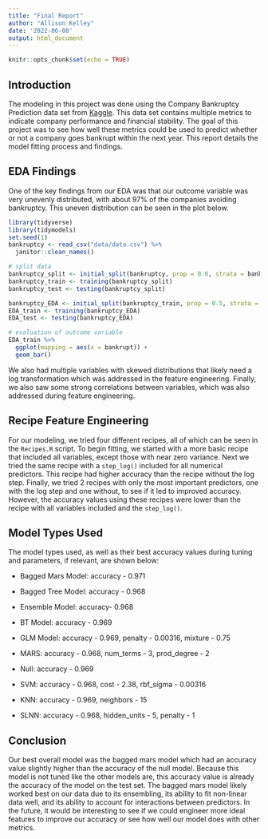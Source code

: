 ---
title: "Final Report"
author: "Allison Kelley"
date: '2022-06-08'
output: html_document
---

```{r setup, include=FALSE}
knitr::opts_chunk$set(echo = TRUE)
```

## Introduction

The modeling in this project was done using the Company Bankruptcy Prediction data set from [Kaggle](https://www.kaggle.com/code/danharris97/company-bankruptcy-prediction-rfc-96-accuracy/data). This data set contains multiple metrics to indicate company performance and financial stability. The goal of this project was to see how well these metrics could be used to predict whether or not a company goes bankrupt within the next year. This report details the model fitting process and findings.

## EDA Findings

One of the key findings from our EDA was that our outcome variable was very unevenly distributed, with about 97% of the companies avoiding bankruptcy. This uneven distribution can be seen in the plot below.

```{r, warning=FALSE, message=FALSE, include=FALSE}
library(tidyverse)
library(tidymodels)
set.seed(1)
bankruptcy <- read_csv("data/data.csv") %>%
  janitor::clean_names()

# split data 
bankruptcy_split <- initial_split(bankruptcy, prop = 0.8, strata = bankrupt)
bankruptcy_train <- training(bankruptcy_split)
bankruptcy_test <- testing(bankruptcy_split)

bankruptcy_EDA <- initial_split(bankruptcy_train, prop = 0.5, strata = bankrupt)
EDA_train <- training(bankruptcy_EDA)
EDA_test <- testing(bankruptcy_EDA)

# evaluation of outcome variable
EDA_train %>%
  ggplot(mapping = aes(x = bankrupt)) +
  geom_bar()
```

We also had multiple variables with skewed distributions that likely need a log transformation which was addressed in the feature engineering. Finally, we also saw some strong correlations between variables, which was also addressed during feature engineering.

## Recipe Feature Engineering

For our modeling, we tried four different recipes, all of which can be seen in the `Recipes.R` script. To begin fitting, we started with a more basic recipe that included all variables, except those with near zero variance. Next we tried the same recipe with a `step_log()` included for all numerical predictors. This recipe had higher accuracy than the recipe without the log step. Finally, we tried 2 recipes with only the most important predictors, one with the log step and one without, to see if it led to improved accuracy. However, the accuracy values using these recipes were lower than the recipe with all variables included and the `step_log()`.

## Model Types Used

The model types used, as well as their best accuracy values during tuning and parameters, if relevant, are shown below:

-   Bagged Mars Model: accuracy - 0.971

-   Bagged Tree Model: accuracy - 0.968

-   Ensemble Model: accuracy- 0.968

-   BT Model: accuracy - 0.969

-   GLM Model: accuracy - 0.969, penalty - 0.00316, mixture - 0.75

-   MARS: accuracy - 0.968, num_terms - 3, prod_degree - 2

-   Null: accuracy - 0.969

-   SVM: accuracy - 0.968, cost - 2.38, rbf_sigma - 0.00316

-   KNN: accuracy - 0.969, neighbors - 15

-   SLNN: accuracy - 0.968, hidden_units  - 5, penalty - 1

## Conclusion

Our best overall model was the bagged mars model which had an accuracy value slightly higher than the accuracy of the null model. Because this model is not tuned like the other models are, this accuracy value is already the accuracy of the model on the test set. The bagged mars model likely worked best on our data due to its ensembling, its ability to fit non-linear data well, and its ability to account for interactions between predictors. In the future, it would be interesting to see if we could engineer more ideal features to improve our accuracy or see how well our model does with other metrics.
